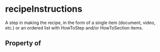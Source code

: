   

# recipeInstructions

A step in making the recipe, in the form of a single item (document, video, etc.) or an ordered list with HowToStep and/or HowToSection items.

## Property of



